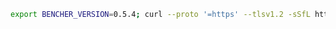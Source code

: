 ```sh
export BENCHER_VERSION=0.5.4; curl --proto '=https' --tlsv1.2 -sSfL https://bencher.dev/download/install-cli.sh | sh
```
